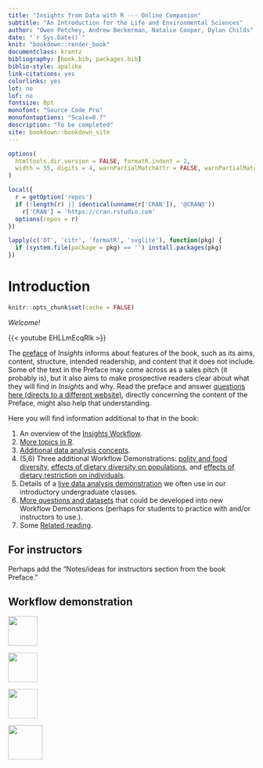 ```yaml
---
title: "Insights from Data with R --- Online Companion"
subtitle: "An Introduction for the Life and Environmental Sciences"
author: "Owen Petchey, Andrew Beckerman, Natalie Cooper, Dylan Childs"
date: "`r Sys.Date()`"
knit: "bookdown::render_book"
documentclass: krantz
bibliography: [book.bib, packages.bib]
biblio-style: apalike
link-citations: yes
colorlinks: yes
lot: no
lof: no
fontsize: 8pt
monofont: "Source Code Pro"
monofontoptions: "Scale=0.7"
description: "To be completed"
site: bookdown::bookdown_site
---
```



```r
options(
  htmltools.dir.version = FALSE, formatR.indent = 2,
  width = 55, digits = 4, warnPartialMatchAttr = FALSE, warnPartialMatchDollar = FALSE
)

local({
  r = getOption('repos')
  if (!length(r) || identical(unname(r['CRAN']), '@CRAN@'))
    r['CRAN'] = 'https://cran.rstudio.com' 
  options(repos = r)
})

lapply(c('DT', 'citr', 'formatR', 'svglite'), function(pkg) {
  if (system.file(package = pkg) == '') install.packages(pkg)
})
```



# Introduction

```r
knitr::opts_chunk$set(cache = FALSE)
```

*Welcome!*

{{< youtube EHLLmEcqRlk >}}

The [preface](hyperlink to pdf of Preface?) of *Insights* informs about features of the book, such as its aims, content, structure, intended readership, and content that it does not include. Some of the text in the Preface may come across as a sales pitch (it probably is), but it also aims to make prospective readers clear about what they will find in *Insights* and why. Read the preface and answer [questions here (directs to a different website)](insightsfromdata.org), directly concerning the content of the Preface, might also help that understanding.

Here you will find information additional to that in the book:

1. An overview of the [Insights Workflow](#insights-workflow).
2. [More topics in R](#more-r).
3. [Additional data analysis concepts](#more-concepts).
4. (5,6) Three additional Workflow Demonstrations: [polity and food diversity](#WFD-food-pol), [effects of dietary diversity on populations](#WFD-dietdiv-effect), and [effects of dietary restriction on individuals](#WFD-diet-restrict).
7. Details of a [live data analysis demonstration](#live-data-demo) we often use in our introductory undergraduate classes.
8. [More questions and datasets](#more-questions-data) that could be developed into new Workflow Demonstrations (perhaps for students to practice with and/or instructors to use.).
9. Some [Related reading](#related-reading).



## For instructors

Perhaps add the "Notes/ideas for instructors section from the book Preface."

## Workflow demonstration

<img src="images/WF1_icon.jpg" width="60"/>

<img src="images/WF3_icon.jpg" width="60"/>

<img src="images/WF2_icon.jpg" width="60"/>

<img src="images/WF4_icon.png" width="70"/>




